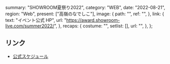   summary: "SHOWROOM夏祭り2022",
  category: "WEB",
  date: "2022-08-21",
  region: "Web",
  present: ["高嶺のなでしこ"],
  image: {
    path: "",
    ref: "",
  },
  link: {
    text: "イベント公式 HP",
    url: "https://award.showroom-live.com/summer2022/",
  },
  recaps: {
    costume: "",
    setlist: [],
    url: "",
  },
};

## リンク

- [公式スケジュール](https://takanenonadeshiko.jp/?p=351)
